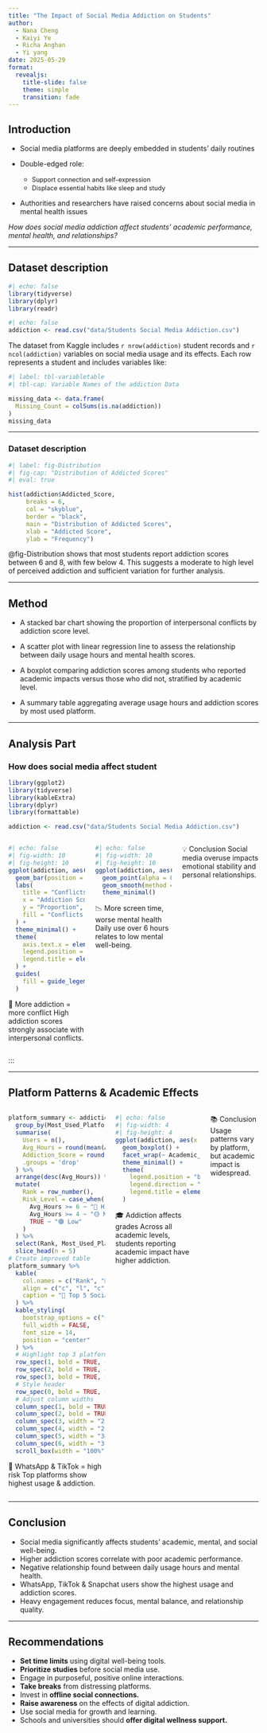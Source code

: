 ```yaml
---
title: "The Impact of Social Media Addiction on Students"
author:
  - Nana Cheng
  - Kaiyi Ye
  - Richa Anghan
  - Yi yang
date: 2025-05-29
format:
  revealjs:
    title-slide: false
    theme: simple
    transition: fade
---
```


## Introduction

-   Social media platforms are deeply embedded in students’ daily routines

-   Double-edged role:

    -   [Support connection and self-expression]{style="font-size: 0.9em;"}
    -   [Displace essential habits like sleep and study]{style="font-size: 0.9em;"}

-   Authorities and researchers have raised concerns about social media in mental health issues

::: fragment
*How does social media addiction affect students’ academic performance, mental health, and relationships?*
:::

------------------------------------------------------------------------

## Dataset description

```r
#| echo: false
library(tidyverse)
library(dplyr)
library(readr)
```

```r
#| echo: false
addiction <- read.csv("data/Students Social Media Addiction.csv")
```

The dataset from Kaggle includes `r nrow(addiction)` student records and `r ncol(addiction)` variables on social media usage and its effects. Each row represents a student and includes variables like:

```r
#| label: tbl-variabletable
#| tbl-cap: Variable Names of the addiction Data

missing_data <- data.frame(
  Missing_Count = colSums(is.na(addiction))
)
missing_data
```

------------------------------------------------------------------------

### Dataset description

```r
#| label: fig-Distribution
#| fig-cap: "Distribution of Addicted Scores"
#| eval: true

hist(addiction$Addicted_Score,
     breaks = 6,
     col = "skyblue",
     border = "black",
     main = "Distribution of Addicted Scores",
     xlab = "Addicted Score",
     ylab = "Frequency")
```

::: fragment
@fig-Distribution shows that most students report addiction scores between 6 and 8, with few below 4. This suggests a moderate to high level of perceived addiction and sufficient variation for further analysis.
:::

------------------------------------------------------------------------

## Method

-   A stacked bar chart showing the proportion of interpersonal conflicts by addiction score level.

-   A scatter plot with linear regression line to assess the relationship between daily usage hours and mental health scores.

-   A boxplot comparing addiction scores among students who reported academic impacts versus those who did not, stratified by academic level.

-   A summary table aggregating average usage hours and addiction scores by most used platform.

------------------------------------------------------------------------

## Analysis Part

### How does social media affect student

```r
library(ggplot2)
library(tidyverse)
library(kableExtra)
library(dplyr)
library(formattable)


```

```r
addiction <- read.csv("data/Students Social Media Addiction.csv")
```

:::::::: columns
:::: {.column width="33%"}
```r
#| echo: false
#| fig-width: 10
#| fig-height: 10
ggplot(addiction, aes(x = factor(Addicted_Score), fill = factor(Conflicts_Over_Social_Media))) +
  geom_bar(position = "fill") +
  labs(
    title = "Conflicts vs Addiction",
    x = "Addiction Score",
    y = "Proportion",
    fill = "Conflicts Over Social Media"
  ) +
  theme_minimal() +
  theme(
    axis.text.x = element_text(angle = 45, hjust = 1),
    legend.position = "bottom",              
    legend.title = element_text(hjust = 0.5) 
  ) +
  guides(
    fill = guide_legend(title.position = "top", title.hjust = 0.5)  
  )

```

::: fragment
🧱 More addiction = more conflict High addiction scores strongly associate with interpersonal conflicts.
:::
::::

:::: {.column width="33%"}
```r

#| echo: false
#| fig-width: 10
#| fig-height: 10
ggplot(addiction, aes(x = Avg_Daily_Usage_Hours, y = Mental_Health_Score)) +
  geom_point(alpha = 0.6) +
  geom_smooth(method = "lm", se = FALSE) +
  theme_minimal()
```

::: fragment
📉 More screen time, worse mental health Daily use over 6 hours relates to low mental well-being.
:::
::::

::: {.column .fragment width="33%"}
💡 Conclusion Social media overuse impacts emotional stability and personal relationships.
:::
::::::::

:::

------------------------------------------------------------------------

## Platform Patterns & Academic Effects

:::::::: columns
:::: {.column width="40%"}
```r
platform_summary <- addiction %>%
  group_by(Most_Used_Platform) %>%
  summarise(
    Users = n(),
    Avg_Hours = round(mean(Avg_Daily_Usage_Hours, na.rm = TRUE), 1),
    Addiction_Score = round(mean(Addicted_Score, na.rm = TRUE), 1),
    .groups = 'drop'
  ) %>%
  arrange(desc(Avg_Hours)) %>%
  mutate(
    Rank = row_number(),
    Risk_Level = case_when(
      Avg_Hours >= 6 ~ "🔴 High",
      Avg_Hours >= 4 ~ "🟡 Medium", 
      TRUE ~ "🟢 Low"
    )
  ) %>%
  select(Rank, Most_Used_Platform, Users, Avg_Hours, Addiction_Score, Risk_Level) %>%
  slice_head(n = 5)
# Create improved table
platform_summary %>%
  kable(
    col.names = c("Rank", "Platform", "Users", "Daily Hours", "Addiction Score", "Risk Level"),
    align = c("c", "l", "c", "c", "c", "c"),
    caption = "📱 Top 5 Social Media Platforms by Daily Usage"
  ) %>%
  kable_styling(
    bootstrap_options = c("striped", "hover", "condensed", "responsive"),
    full_width = FALSE,
    font_size = 14,
    position = "center"
  ) %>%
  # Highlight top 3 platforms
  row_spec(1, bold = TRUE, color = "white", background = "#e74c3c") %>%
  row_spec(2, bold = TRUE, color = "white", background = "#f39c12") %>%
  row_spec(3, bold = TRUE, color = "white", background = "#f1c40f") %>%
  # Style header
  row_spec(0, bold = TRUE, color = "white", background = "#34495e", font_size = 16) %>%
  # Adjust column widths
  column_spec(1, bold = TRUE, width = "1.5cm") %>%
  column_spec(2, bold = TRUE, width = "4.5cm") %>%
  column_spec(3, width = "2.5cm") %>%
  column_spec(4, width = "2.5cm") %>%
  column_spec(5, width = "3cm") %>%
  column_spec(6, width = "3.5cm") %>% 
  scroll_box(width = "100%")


```

::: fragment
📱 WhatsApp & TikTok = high risk Top platforms show highest usage & addiction.
:::
::::

:::: {.column width="35%"}
```r
#| echo: false
#| fig-width: 4
#| fig-height: 4
ggplot(addiction, aes(x = Affects_Academic_Performance, y = Addicted_Score, fill = Affects_Academic_Performance)) +
  geom_boxplot() +
  facet_wrap(~ Academic_Level) +
  theme_minimal() +
  theme(
    legend.position = "bottom",        
    legend.direction = "horizontal",  
    legend.title = element_blank()    
  )

```

::: fragment
🎓 Addiction affects grades Across all academic levels, students reporting academic impact have higher addiction.
:::
::::

::: {.column .fragment width="20%"}
📚 Conclusion Usage patterns vary by platform, but academic impact is widespread.
:::
::::::::

------------------------------------------------------------------------

## Conclusion

-   Social media significantly affects students' academic, mental, and social well-being.
-   Higher addiction scores correlate with poor academic performance.
-   Negative relationship found between daily usage hours and mental health.
-   WhatsApp, TikTok & Snapchat users show the highest usage and addiction scores.
-   Heavy engagement reduces focus, mental balance, and relationship quality.

------------------------------------------------------------------------

## Recommendations

-   **Set time limits** using digital well-being tools.
-   **Prioritize studies** before social media use.
-   Engage in purposeful, positive online interactions.
-   **Take breaks** from distressing platforms.
-   Invest in **offline social connections.**
-   **Raise awareness** on the effects of digital addiction.
-   Use social media for growth and learning.
-   Schools and universities should **offer digital wellness support.**
